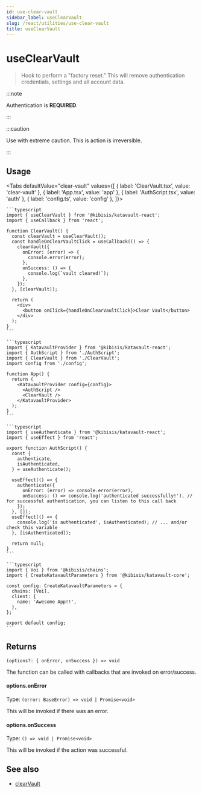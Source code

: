 ```yaml
---
id: use-clear-vault
sidebar_label: useClearVault
slug: /react/utilities/use-clear-vault
title: useClearVault
---
```



<!-- components -->

# useClearVault

> Hook to perform a "factory reset." This will remove authentication credentials, settings and all account data.

:::note

Authentication is **REQUIRED**.

:::

:::caution

Use with extreme caution. This is action is irreversible.

:::

<SectionBreak />

## Usage

<Tabs
  defaultValue="clear-vault"
  values={[
    { label: 'ClearVault.tsx', value: 'clear-vault' },
    { label: 'App.tsx', value: 'app' },
    { label: 'AuthScript.tsx', value: 'auth' },
    { label: 'config.ts', value: 'config' },
  ]}>
  <TabItem value="clear-vault">

    ```typescript
    import { useClearVault } from '@kibisis/katavault-react';
    import { useCallback } from 'react';

    function ClearVault() {
      const clearVault = useClearVault();
      const handleOnClearVaultClick = useCallback(() => {
        clearVault({
          onError: (error) => {
            console.error(error);
          },
          onSuccess: () => {
            console.log(`vault cleared!`);
          },
        });
      }, [clearVault]);

      return (
        <div>
          <button onClick={handleOnClearVaultClick}>Clear Vault</button>
        </div>
      );
    }
    ```

  </TabItem>
  <TabItem value="app">

    ```typescript
    import { KatavaultProvider } from '@kibisis/katavault-react';
    import { AuthScript } from './AuthScript';
    import { ClearVault } from './ClearVault';
    import config from './config';

    function App() {
      return (
        <KatavaultProvider config={config}>
          <AuthScript />
          <ClearVault />
        </KatavaultProvider>
      );
    }
    ```

  </TabItem>
  <TabItem value="auth">

    ```typescript
    import { useAuthenticate } from '@kibisis/katavault-react';
    import { useEffect } from 'react';

    export function AuthScript() {
      const {
        authenticate,
        isAuthenticated,
      } = useAuthenticate();

      useEffect(() => {
        authenticate({
          onError: (error) => console.error(error),
          onSuccess: () => console.log('authenticated successfully!'), // for successful authentication, you can listen to this call back
        });
      }, []);
      useEffect(() => {
        console.log('is authenticated', isAuthenticated); // ... and/or check this variable
      }, [isAuthenticated]);

      return null;
    }
    ```

  </TabItem>
  <TabItem value="config">

    ```typescript
    import { Voi } from '@kibisis/chains';
    import { CreateKatavaultParameters } from '@kibisis/katavault-core';

    const config: CreateKatavaultParameters = {
      chains: [Voi],
      client: {
        name: 'Awesome App!!',
      },
    };

    export default config;
    ```

  </TabItem>
</Tabs>


<SectionBreak />

## Returns

`(options?: { onError, onSuccess }) => void`

The function can be called with callbacks that are invoked on error/success.

#### options.onError

Type: `(error: BaseError) => void | Promise<void>`

This will be invoked if there was an error.

#### options.onSuccess

Type: `() => void | Promise<void>`

This will be invoked if the action was successful.

## See also

* [clearVault](02-core/03-api/06-utilities/02-clear-vault.mdx)
